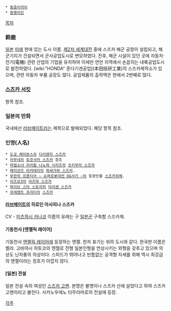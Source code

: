  * [[동음이의어]]
 * [[동명이인]]

[[목차]]

=== 鈴鹿 ===
[[일본]] [[미에]] 현에 있는 도시 이름.
[[제2차 세계대전]] 중에 스즈카 해군 공창이 설립되고, 해군기지가 건설되면서 군사공업도시로 변모하였다. 전후, 해군 시설이 있던 곳에 자동차·전기(電機) 관련 산업의 기업을 유치하여 이세만 연안 지역에서 손꼽히는 내륙공업도시로 발전하였다. [wiki:"HONDA" 혼다기겐공업](本田技研工業)의 스즈카제작소가 있으며, 관련 자동차 부품 공장도 많다. 공업제품의 출하액은 현에서 2번째로 많다. 

=== [[스즈카 서킷]] ===
항목 참조.

=== 일본의 만화 ===
국내에선 [[러브메이트]]라는 제목으로 발매되었다. 해당 항목 참조.

=== 인명(人名) ===
 * [[도쿄 레이븐스]]의 [[다이렌지 스즈카]]
 * [[라무네(게임)|라무네]]의 [[토모사카 스즈카]] 참조
 * [[마법소녀 리리컬 나노하 시리즈]]의 [[츠키무라 스즈카]]
 * [[매지션즈 아카데미]]의 [[하세가와 스즈카]]. 
 * [[무한의 프론티어 ~ 슈퍼로봇대전 OG사가 ~]]의 등장인물 [[스즈카히메]].
 * [[이즈모3]]의 [[아즈마 스즈카]] 
 * [[파이브 스타 스토리]]의 [[타이센 스즈카]]
 * [[프레젠트 프리티]]의 [[스즈카(프레젠트 프리티)|스즈카]]

==== [[러브메이트]]의 히로인 아사히나 스즈카 ====
CV - [[미츠하시 카나코]]
이름의 유래는 구 [[일본군]] 구축함 스즈카제.

==== 기동천사 [엔젤릭 레이어] ====
기동천사 [[엔젤릭 레이어]]에 등장하는 엔젤. 한자 표기는 위의 도시와 같다. 한국판 이름은 벨라.
고바야시 하토코의 엔젤로 전형 일본인형을 연상시키는 외형을 갖추고 있으며 의상도 닌자풍의 의상이다. 스피드가 뛰어나고 빈틈없는 공격형 자세를 취해 역시 최강급의 엔젤이라는 칭호가 아깝지 않다. 

==== [일본] 전설 ====
일본 전설 속의 여성인 [[스즈카 고젠]]. 본명은 불명이나 스즈카 산에 살았다고 하여 스즈카 고젠이라고 불린다. 사카노우에노 타무라마로의 전설에 등장.

[[각주]]
